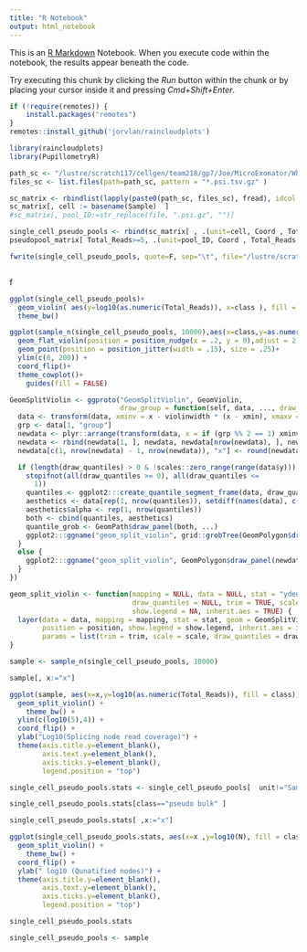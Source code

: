 ```yaml
---
title: "R Notebook"
output: html_notebook
---
```


This is an [R Markdown](http://rmarkdown.rstudio.com) Notebook. When you execute code within the notebook, the results appear beneath the code. 

Try executing this chunk by clicking the *Run* button within the chunk or by placing your cursor inside it and pressing *Cmd+Shift+Enter*. 

```r
if (!require(remotes)) {
    install.packages("remotes")
}
remotes::install_github('jorvlan/raincloudplots')

```

```r
library(raincloudplots)
library(PupillometryR)
```



```r
path_sc <- "/lustre/scratch117/cellgen/team218/gp7/Joe/MicroExonator/Whippet/Quant/Collapsed/No_NA/"
files_sc <- list.files(path=path_sc, pattern = "*.psi.tsv.gz" )

sc_matrix <- rbindlist(lapply(paste0(path_sc, files_sc), fread), idcol = "origin")
sc_matrix[, cell := basename(Sample)  ]
#sc_matrix[, pool_ID:=str_replace(file, ".psi.gz", "")]

```



```r
single_cell_pseudo_pools <- rbind(sc_matrix[ , .(unit=cell, Coord , Total_Reads, class="single cell" )],
pseudopool_matrix[ Total_Reads>=5, .(unit=pool_ID, Coord , Total_Reads, class="pseudo bulk" )])
```

```r
fwrite(single_cell_pseudo_pools, quote=F, sep="\t", file="/lustre/scratch117/cellgen/team218/gp7/Joe/single_cell_pseudo_pools.supp.table")
```

```r

```

f

```r
ggplot(single_cell_pseudo_pools)+
  geom_violin( aes(y=log10(as.numeric(Total_Reads)), x=class ), fill = class  )+
  theme_bw()
```


```r
ggplot(sample_n(single_cell_pseudo_pools, 10000),aes(x=class,y=as.numeric(Total_Reads), fill = class))+
  geom_flat_violin(position = position_nudge(x = .2, y = 0),adjust = 2)+
  geom_point(position = position_jitter(width = .15), size = .25)+
  ylim(c(0, 200)) +
  coord_flip()+
  theme_cowplot()+
    guides(fill = FALSE)

```

```r
GeomSplitViolin <- ggproto("GeomSplitViolin", GeomViolin, 
                           draw_group = function(self, data, ..., draw_quantiles = NULL) {
  data <- transform(data, xminv = x - violinwidth * (x - xmin), xmaxv = x + violinwidth * (xmax - x))
  grp <- data[1, "group"]
  newdata <- plyr::arrange(transform(data, x = if (grp %% 2 == 1) xminv else xmaxv), if (grp %% 2 == 1) y else -y)
  newdata <- rbind(newdata[1, ], newdata, newdata[nrow(newdata), ], newdata[1, ])
  newdata[c(1, nrow(newdata) - 1, nrow(newdata)), "x"] <- round(newdata[1, "x"])

  if (length(draw_quantiles) > 0 & !scales::zero_range(range(data$y))) {
    stopifnot(all(draw_quantiles >= 0), all(draw_quantiles <=
      1))
    quantiles <- ggplot2:::create_quantile_segment_frame(data, draw_quantiles)
    aesthetics <- data[rep(1, nrow(quantiles)), setdiff(names(data), c("x", "y")), drop = FALSE]
    aesthetics$alpha <- rep(1, nrow(quantiles))
    both <- cbind(quantiles, aesthetics)
    quantile_grob <- GeomPath$draw_panel(both, ...)
    ggplot2:::ggname("geom_split_violin", grid::grobTree(GeomPolygon$draw_panel(newdata, ...), quantile_grob))
  }
  else {
    ggplot2:::ggname("geom_split_violin", GeomPolygon$draw_panel(newdata, ...))
  }
})

geom_split_violin <- function(mapping = NULL, data = NULL, stat = "ydensity", position = "identity", ..., 
                              draw_quantiles = NULL, trim = TRUE, scale = "area", na.rm = FALSE, 
                              show.legend = NA, inherit.aes = TRUE) {
  layer(data = data, mapping = mapping, stat = stat, geom = GeomSplitViolin, 
        position = position, show.legend = show.legend, inherit.aes = inherit.aes, 
        params = list(trim = trim, scale = scale, draw_quantiles = draw_quantiles, na.rm = na.rm, ...))
}
```



```r

sample <- sample_n(single_cell_pseudo_pools, 10000)

sample[, x:="x"]

ggplot(sample, aes(x=x,y=log10(as.numeric(Total_Reads)), fill = class)) +
  geom_split_violin() +
    theme_bw() +
  ylim(c(log10(5),4)) +
  coord_flip() +
  ylab("Log10(Splicing node read coverage)") +
  theme(axis.title.y=element_blank(),
        axis.text.y=element_blank(),
        axis.ticks.y=element_blank(),
        legend.position = "top") 

```



```r
single_cell_pseudo_pools.stats <- single_cell_pseudo_pools[  unit!="Sample", .N  , by=c("class", "unit")]

single_cell_pseudo_pools.stats[class=="pseudo bulk" ]
```


```r

single_cell_pseudo_pools.stats[ ,x:="x"]

ggplot(single_cell_pseudo_pools.stats, aes(x=x ,y=log10(N), fill = class) ) +
  geom_split_violin() +
    theme_bw() +
  coord_flip() +
  ylab(" log10 (Qunatified nodes)") +
  theme(axis.title.y=element_blank(),
        axis.text.y=element_blank(),
        axis.ticks.y=element_blank(),
        legend.position = "top") 
```



```r
single_cell_pseudo_pools.stats
```


```r
single_cell_pseudo_pools <- sample
```


